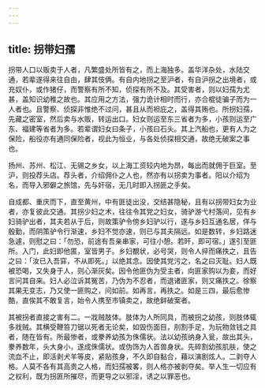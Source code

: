 ```yaml
---
---
---
```

title: 拐带妇孺
---



拐带人口以贩卖于人者，凡繁盛处所皆有之，而上海独多。盖华洋杂处，水陆交通，若辈遂得来往自由，肆其伎俩。有自内地拐之至沪者，有自沪拐之出境者，或充奴仆，或作猪仔，而警察有所不知，侦探有所不及。其受害者，则以妇孺为尤甚，盖知识幼稚之故也。其应用之方法，强力诡计相时而行，亦合棍徒骗子而为一人者也。且警察、侦探非惟绝不过问，甚且从而袒庇之，盖得其贿也。所拐妇孺，先藏之密室，然后卖与水贩，转运出口。妇女则运至东三省者为多，小孩则运至广东、福建等省者为多。若辈谓妇女曰条子，小孩曰石头。其上汽船也，更有人为之保险，船役亦有通同保险者，视此为恒业，与各处侦探相交通，故绝无破案之事也。

扬州、苏州、松江、无锡之乡女，以上海工资较内地为昂，每出而就佣于巨室。至沪，则投荐头店。荐头者，介绍佣仆之人也，然亦有以拐卖为事者。阳以介绍为名，而导入邪僻之旅馆，先与奸宿，无几时即入拐匪之手矣。

自成都、重庆而下，直至黄州，中有匪徒出没，交结甚隐秘，且有以拐带妇女为业者，亦复彼此交通。其拐少妇之术，往往令其党之妇女，骑驴游弋村落间，见有乡妇骑驴出者，其夫若从于后，则故策驴令傍乡妇驴以行，遂与乡妇互通名居，佯与殷勤，而阴策驴令行渐速，乡妇不觉亦速，则已与其夫隔远。如是数转，乡妇路迷急遽，则慰之曰：「勿恐，前途有吾亲串家，可往小憩。若旰，即可宿。」遂引至匪所。入门，此妇即他匿，室皆男子。乡妇覩状，必号哭，则令人捽而痛抶之，且告之曰：「汝已入吾穽，不从即死。」以绝其念。因使其党污之，名之曰灭耻。妇人既被恐喝，又失身于人，则心渐灰矣。因令他匪伪为受主者，向匪家购以为妾，而好言问其自来。妇人必泣诉其冤苦，乃伪为不忍者，而退诸匪家，则又痛抶之。徐察其果无变志，乃又使一匪购之，问如前。如再言，再抶之。如是三四，最后愈惨酷，直俟其不敢复言，始令人携至市镇卖之，故绝鲜破案者。

其被拐者直接之害有二。一戕贼肢体。肢体为人所同具，而被拐之幼孩，则肢体辄多戕贼。其横受鞭笞刀锯以死者无论矣，如毁伤面目，刖割手足，为玩物敛钱之具者，随在皆有。所最惨者，或豢养幼孩为侏儒状。法以幼孩纳身入瓮，故出其头，豢养数年，头大身小，遂成侏儒状。或伪饰为人首兽身状。先碎割幼孩肌肤，使之流血不止，即活剥犬羊等皮，紧贴孩身，不久即自黏合，藉以演剧炫人。二剥夺人格。人莫不各有其高贵之人格，而妇孺被畧，则人格亦被剥夺矣。举人生一切应有之权利，既为拐匪所摧尽，而更导之以邪淫，诱之以罪恶也。